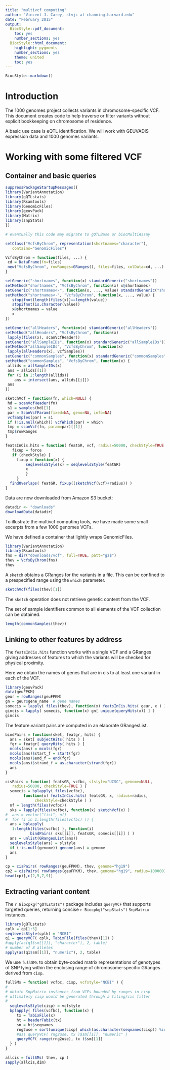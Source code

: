 ```yaml
---
title: "multivcf computing"
author: "Vincent J. Carey, stvjc at channing.harvard.edu"
date: "February 2015"
output:
  BiocStyle::pdf_document:
    toc: yes
    number_sections: yes
  BiocStyle::html_document:
    highlight: pygments
    number_sections: yes
    theme: united
    toc: yes
---
```


<!--
%\VignetteEngine{knitr::rmarkdown}
%\VignetteIndexEntry{xyz}
-->

```r
BiocStyle::markdown()
```

# Introduction

The 1000 genomes project collects variants in
chromosome-specific VCF.  This document creates
code to help
traverse or filter variants without explicit bookkeeping
on chromosome of residence.

A basic use case is eQTL identification.  We will
work with GEUVADIS expression data and 1000 genomes
variants.

# Working with some filtered VCF

## Container and basic queries

```r
suppressPackageStartupMessages({
library(VariantAnnotation)
library(gQTLstats)
library(Rsamtools)
library(GenomicFiles)
library(geuvPack)
library(Matrix)
library(snpStats)
})

# eventually this code may migrate to gQTLBase or biocMultiAssay

setClass("VcfsByChrom", representation(shortnames="character"),
   contains="GenomicFiles")

VcfsByChrom = function(files, ...) {
 cd = DataFrame(fn=files)
 new("VcfsByChrom", rowRanges=GRanges(), files=files, colData=cd, ...)
}

setGeneric("shortnames", function(x) standardGeneric("shortnames"))
setMethod("shortnames", "VcfsByChrom", function(x) x@shortnames)
setGeneric("shortnames<-", function(x, ..., value) standardGeneric("shortnames<-"))
setMethod("shortnames<-", "VcfsByChrom", function(x, ..., value) {
   stopifnot(length(files(x))==length(value))
   stopifnot(is.character(value))
   x@shortnames = value
   x
})

setGeneric("allHeaders", function(x) standardGeneric("allHeaders"))
setMethod("allHeaders", "VcfsByChrom", function(x)
 lapply(files(x), scanVcfHeader))
setGeneric("allSampleIDs", function(x) standardGeneric("allSampleIDs"))
setMethod("allSampleIDs", "VcfsByChrom", function(x)
 lapply(allHeaders(x), vcfSamples))
setGeneric("commonSamples", function(x) standardGeneric("commonSamples"))
setMethod("commonSamples", "VcfsByChrom", function(x) {
 allids = allSampleIDs(x)
 ans = allids[[1]]
 for (i in 2:length(allids))
    ans = intersect(ans, allids[[i]])
 ans
})

sketchVcf = function(fn, which=NULL) {
 hd = scanVcfHeader(fn)
 s1 = samples(hd)[1]
 par = ScanVcfParam(fixed=NA, geno=NA, info=NA)
 vcfSamples(par) = s1
 if (!is.null(which)) vcfWhich(par) = which
 tmp = scanVcf(fn, param=par)[[1]]
 tmp$rowRanges
}

featsInCis.hits = function( featGR, vcf, radius=50000, checkStyle=TRUE ) {
   fixup = force
   if (checkStyle) {
     fixup = function(x) {
         seqlevelsStyle(x) = seqlevelsStyle(featGR)
         x
         }
     }
  findOverlaps( featGR, fixup((sketchVcf(vcf)+radius)) )
}
```

Data are now downloaded from Amazon S3 bucket:
```r
datadir <- "downloads"
downloadData(datadir)
```

To illustrate the multivcf computing tools, we have made
some small excerpts from a few 1000 genomes VCFs.

We have defined a container that lightly wraps GenomicFiles.
```r
library(VariantAnnotation)
library(Rsamtools)
fns = dir("downloads/vcf", full=TRUE, patt="gz$")
thev = VcfsByChrom(fns)
thev
```
A `sketch` obtains a GRanges for the variants in a file.
This can be confined to a prespecified range using the
`which` parameter.
```r
sketchVcf(files(thev)[1])
```
The `sketch` operation does not retrieve genetic content
from the VCF.

The set of sample identifiers common to all elements of the
VCF collection can be obtained.
```r
length(commonSamples(thev))
```

## Linking to other features by address

The `featsInCis.hits` function works with a single VCF and
a GRanges giving addresses of features to which the variants
will be checked for physical proximity.

Here we obtain the names of genes that are in cis to at least
one variant in each of the VCF.
```r
library(geuvPack)
data(geuFPKM)
geur = rowRanges(geuFPKM)
gn = geur$gene_name  # gene names
somecis = lapply( files(thev), function(x) featsInCis.hits( geur, x ) )
gincis = lapply( somecis, function(x) gn[ unique(queryHits(x)) ] )
gincis
```

The feature:variant pairs are computed in an elaborate GRangesList.
```r
bindPairs = function(sket, featgr, hits) {
  ans = sket[ subjectHits( hits ) ]
  fgr = featgr[ queryHits( hits ) ]
  mcols(ans) = mcols(fgr)
  mcols(ans)$start_f = start(fgr)
  mcols(ans)$end_f = end(fgr)
  mcols(ans)$strand_f = as.character(strand(fgr))
  ans
}

cisPairs = function( featsGR, vcfbc, slstyle="UCSC", genome=NULL,
   radius=50000, checkStyle=TRUE ) {
  somecis = bplapply( files(vcfbc),
        function(x) featsInCis.hits( featsGR, x, radius=radius,
             checkStyle=checkStyle ) )
  nf = length(files(vcfbc))
  sks = lapply(files(vcfbc), function(x) sketchVcf(x) )
#  ans = vector("list", nf)
#  for (i in 1:length(files(vcfbc) )) {
  ans = bplapply( 
   1:length(files(vcfbc) ), function(i)
           bindPairs( sks[[i]], featsGR, somecis[[i]] ) )
  ans = unlist(GRangesList(ans))
  seqlevelsStyle(ans) = slstyle
  if (!is.null(genome)) genome(ans) = genome
  ans
}
```
```r
cp = cisPairs( rowRanges(geuFPKM), thev, genome="hg19")
cp2 = cisPairs( rowRanges(geuFPKM), thev, genome="hg19", radius=100000)
head(cp)[,c(2,5,7,9)]
```

## Extracting variant content

The `r Biocpkg("gQTLstats")` package includes `queryVCF` that supports
targeted queries, returning concise `r Biocpkg("snpStats")` `SnpMatrix` instances.

```r
library(gQTLstats)
cplk = cp[1:5]
seqlevelsStyle(cplk) = "NCBI"
q1 = queryVCF( cplk, TabixFile(files(thev)[1]) )
#apply(as(q1$sm[[1]], "character"), 2, table)
# number of B alleles
apply(as(q1$sm[[1]], "numeric"), 2, table)
```

We use `fullSMs` to obtain byte-coded matrix representations of
genotypes of SNP lying within the enclosing range of chromosome-specific
GRanges derived from `cisp`.
```r
fullSMs = function( vcfbc, cisp, vcfstyle="NCBI" ) {
#
# obtain SnpMatrix instances from VCFs bounded by ranges in cisp
# ultimately cisp would be generated through a tiling/cis filter
#
  seqlevelsStyle(cisp) = vcfstyle
  bplapply( files(vcfbc), function(x) {
     tx = TabixFile(x)
     ht = headerTabix(tx)
     sn = ht$seqnames
     rng2use = sort(unique(cisp[ which(as.character(seqnames(cisp)) %in% sn) ]))
     #as( queryVCF( rng2use, tx )$sm[[1]], "numeric" ) 
     queryVCF( range(rng2use), tx )$sm[[1]]
  } ) 
}
```
```r
allcis = fullSMs( thev, cp )
sapply(allcis,dim)
```






